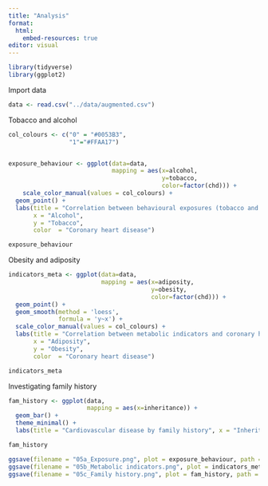 ```yaml
---
title: "Analysis"
format:
  html:
    embed-resources: true
editor: visual
---
```


```r
library(tidyverse)
library(ggplot2)
```

Import data

```r
data <- read.csv("../data/augmented.csv")
```

Tobacco and alcohol

```r
col_colours <- c("0" = "#0053B3", 
                 "1"="#FFAA17")


exposure_behaviour <- ggplot(data=data,
                             mapping = aes(x=alcohol,
                                           y=tobacco,
                                           color=factor(chd))) +
    scale_color_manual(values = col_colours) +
  geom_point() +
  labs(title = "Correlation between behavioural exposures (tobacco and alcohol) and coronary heart disease", 
       x = "Alcohol", 
       y = "Tobacco", 
       color  = "Coronary heart disease")

exposure_behaviour

```

Obesity and adiposity

```r

indicators_meta <- ggplot(data=data,
                          mapping = aes(x=adiposity,
                                        y=obesity,
                                        color=factor(chd))) +
  geom_point() + 
  geom_smooth(method = 'loess', 
              formula = 'y~x') + 
  scale_color_manual(values = col_colours) +
  labs(title = "Correlation between metabolic indicators and coronary heart disease", 
       x = "Adiposity", 
       y = "Obesity", 
       color  = "Coronary heart disease")

indicators_meta

```

Investigating family history

```r

fam_history <- ggplot(data,
                      mapping = aes(x=inheritance)) +
  geom_bar() +
  theme_minimal() +
  labs(title = "Cardiovascular disease by family history", x = "Inheritance pattern", y = "Count")

fam_history


```

```r

ggsave(filename = "05a_Exposure.png", plot = exposure_behaviour, path = "../results/")
ggsave(filename = "05b_Metabolic indicators.png", plot = indicators_meta, path = "../results/")
ggsave(filename = "05c_Family history.png", plot = fam_history, path = "../results/")

```
